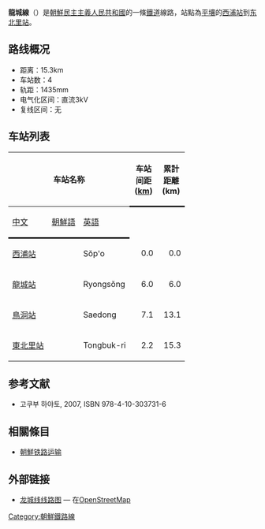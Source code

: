 '''龍城線'''（{{kor|名=北|諺=룡성선|漢=龍城線|羅=Ryongsŏng sŏn|f=y}}）是[[朝鮮民主主義人民共和國|朝鮮民主主義人民共和國]]的一條[[鐵道|鐵道]]線路，站點為[[平壤|平壤]]的[[西浦站_(平壤市)|西浦站]]到[[东北里站|东北里站]]。

==路线概况==
*距离：15.3km
*车站数：4
*轨距：1435mm
*电气化区间：直流3kV
*复线区间：无

==车站列表==
{| class="wikitable"
|-
!colspan=3|车站名称
!style="width: 2.5em; border-bottom:solid 3px;" rowspan=2|车站间距 ([[km|km]])
!style="width: 2.5em; border-bottom:solid 3px;" rowspan=2|累計距離 (km)
!style="border-bottom:solid 3px;" rowspan=2|連接路線
!style="border-bottom:solid 3px;" rowspan=2|所在地
|-
!style="border-bottom:solid 3px;"|[[中文|中文]]
!style="border-bottom:solid 3px;"|[[朝鮮語|朝鮮語]]
!style="border-bottom:solid 3px;"|[[英語|英語]]
|-
|[[西浦站_(平壤市)|西浦站]]
|{{Lang|ko|서포역}}
|Sŏp'o
|style="text-align: right;"|0.0
|style="text-align: right;"|0.0
|[[平義線|平義線]]
|[[兄弟山区域|兄弟山区域]]
|-
|[[龍城站|龍城站]]
|{{Lang|ko|룡성역}}
|Ryongsŏng
|style="text-align: right;"|6.0
|style="text-align: right;"|6.0
| 
|rowspan="3" style="text-align: center;"|[[龍城區域|龍城區域]]
|-
|[[鳥洞站|鳥洞站]]
|{{Lang|ko|새동역}}
|Saedong
|style="text-align: right;"|7.1
|style="text-align: right;"|13.1
| 
|-
|[[東北里站|東北里站]]
|{{Lang|ko|동북리역}}
|Tongbuk-ri
|style="text-align: right;"|2.2
|style="text-align: right;"|15.3
|[[平羅線|平羅線]]
|}

==参考文献==
* 고쿠부 하야토{{lang|ja|(国分隼人), 《将軍様の鉄道 北朝鮮鉄道事情》, 新潮社}}, 2007, ISBN 978-4-10-303731-6

==相關條目==
* [[朝鮮铁路运输|朝鮮铁路运输]]

== 外部链接 ==
*[https://www.openstreetmap.org/relation/6894830/ 龙城线线路图] — 在[[OpenStreetMap|OpenStreetMap]]

{{朝鮮鐵路線}}
{{龍城線}}

[[Category:朝鮮鐵路線|Category:朝鮮鐵路線]]